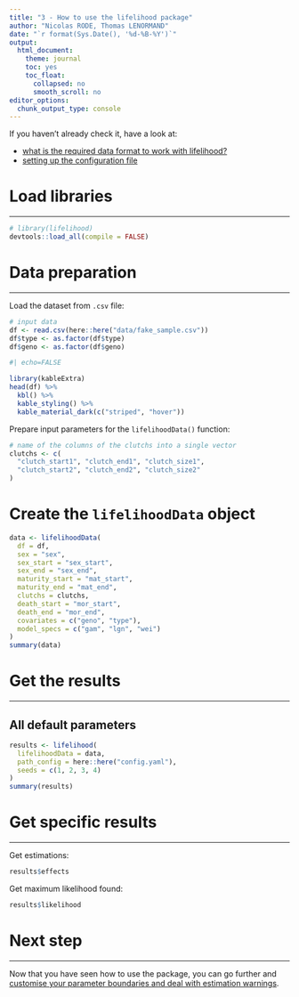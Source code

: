 ```yaml
---
title: "3 - How to use the lifelihood package"
author: "Nicolas RODE, Thomas LENORMAND"
date: "`r format(Sys.Date(), '%d-%B-%Y')`"
output: 
  html_document:
    theme: journal
    toc: yes
    toc_float:
      collapsed: no
      smooth_scroll: no
editor_options: 
  chunk_output_type: console
---
```


<div class="topVignette">If you haven't already check it, have a look at:</div>

- [what is the required data format to work with lifelihood?](1-required-data-format.html)
- [setting up the configuration file](2-setting-up-the-configuration-file.html)

# Load libraries
***

```r
# library(lifelihood)
devtools::load_all(compile = FALSE)
```

# Data preparation
***

Load the dataset from `.csv` file:

```r
# input data
df <- read.csv(here::here("data/fake_sample.csv"))
df$type <- as.factor(df$type)
df$geno <- as.factor(df$geno)
```

```r
#| echo=FALSE

library(kableExtra)
head(df) %>%
  kbl() %>%
  kable_styling() %>%
  kable_material_dark(c("striped", "hover"))
```

Prepare input parameters for the `lifelihoodData()` function:

```r
# name of the columns of the clutchs into a single vector
clutchs <- c(
  "clutch_start1", "clutch_end1", "clutch_size1",
  "clutch_start2", "clutch_end2", "clutch_size2"
)
```

# Create the `lifelihoodData` object

```r
data <- lifelihoodData(
  df = df,
  sex = "sex",
  sex_start = "sex_start",
  sex_end = "sex_end",
  maturity_start = "mat_start",
  maturity_end = "mat_end",
  clutchs = clutchs,
  death_start = "mor_start",
  death_end = "mor_end",
  covariates = c("geno", "type"),
  model_specs = c("gam", "lgn", "wei")
)
summary(data)
```

# Get the results
***

## All default parameters

```r
results <- lifelihood(
  lifelihoodData = data,
  path_config = here::here("config.yaml"),
  seeds = c(1, 2, 3, 4)
)
summary(results)
```

# Get specific results
***

Get estimations:

```r
results$effects
```

Get maximum likelihood found:

```r
results$likelihood
```

# Next step
***

Now that you have seen how to use the package, you can go further and [customise your parameter boundaries and deal with estimation warnings](4-custom-param-boundaries-and-estimation-warning.html).
